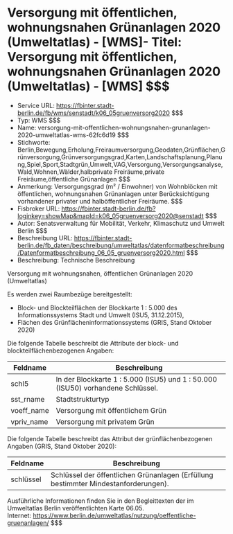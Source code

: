 # Versorgung mit öffentlichen, wohnungsnahen Grünanlagen 2020 (Umweltatlas) - [WMS]- Titel: Versorgung mit öffentlichen, wohnungsnahen Grünanlagen 2020 (Umweltatlas) - [WMS] $$$
- Service URL: https://fbinter.stadt-berlin.de/fb/wms/senstadt/k06_05gruenversorg2020 $$$
- Typ: WMS $$$
- Name: versorgung-mit-offentlichen-wohnungsnahen-grunanlagen-2020-umweltatlas-wms-62fc6d19 $$$
- Stichworte: Berlin,Bewegung,Erholung,Freiraumversorgung,Geodaten,Grünflächen,Grünversorgung,Grünversorgungsgrad,Karten,Landschaftsplanung,Planung,Spiel,Sport,Stadtgrün,Umwelt,VAG,Versorgung,Versorgungsanalyse,Wald,Wohnen,Wälder,halbprivate Freiräume,private Freiräume,öffentliche Grünanlagen $$$
- Anmerkung: Versorgungsgrad (m² / Einwohner) von Wohnblöcken mit öffentlichen, wohnungsnahen Grünanlagen unter Berücksichtigung vorhandener privater und halböffentlicher Freiräume. $$$
- Fisbroker URL: https://fbinter.stadt-berlin.de/fb?loginkey=showMap&mapId=k06_05gruenversorg2020@senstadt $$$
- Autor: Senatsverwaltung für Mobilität, Verkehr, Klimaschutz und Umwelt Berlin $$$
- Beschreibung URL: https://fbinter.stadt-berlin.de/fb_daten/beschreibung/umweltatlas/datenformatbeschreibung/Datenformatbeschreibung_06_05_gruenversorg2020.html $$$
- Beschreibung: Technische Beschreibung 

Versorgung mit wohnungsnahen, öffentlichen Grünanlagen 2020 (Umweltatlas)

Es werden zwei Raumbezüge bereitgestellt:

* Block- und Blockteilflächen der Blockkarte 1 : 5.000 des Informationssystems Stadt und Umwelt (ISU5, 31.12.2015),
* Flächen des Grünflächeninformationssystems (GRIS, Stand Oktober 2020)

Die folgende Tabelle beschreibt die Attribute der block- und blockteilflächenbezogenen Angaben:

| **Feldname** | **Beschreibung**                                                                |
| ------------ | ------------------------------------------------------------------------------- |
| schl5        | In der Blockkarte 1 : 5.000 (ISU5) und 1 : 50.000 (ISU50) vorhandene Schlüssel. |
| sst\_rname   | Stadtstrukturtyp                                                                |
| voeff\_name  | Versorgung mit öffentlichem Grün                                                |
| vpriv\_name  | Versorgung mit privatem Grün                                                    |

Die folgende Tabelle beschreibt das Attribut der grünflächenbezogenen Angaben (GRIS, Stand Oktober 2020):

| **Feldname** | **Beschreibung**                                                                    |
| ------------ | ----------------------------------------------------------------------------------- |
| schlüssel    | Schlüssel der öffentlichen Grünanlagen (Erfüllung bestimmter Mindestanforderungen). |

Ausführliche Informationen finden Sie in den Begleittexten der im Umweltatlas Berlin veröffentlichten Karte 06.05.  
Internet: https://www.berlin.de/umweltatlas/nutzung/oeffentliche-gruenanlagen/ $$$
